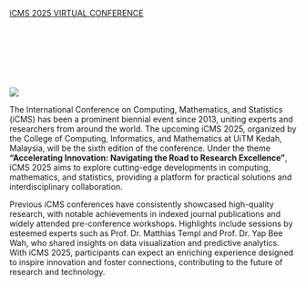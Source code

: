 ::: {.column-screen}

<script>(function(d, s, id) { var js, pjs = d.getElementsByTagName(s)[0]; if (d.getElementById(id)) return; js = d.createElement(s); js.id = id; js.src = "//www.tickcounter.com/static/js/loader.js"; pjs.parentNode.insertBefore(js, pjs); }(document, "script", "tickcounter-sdk"));</script><a data-type="countdown" data-id="6072797" class="tickcounter" style="display:block; left:0; width:100%; height:0; position:relative; padding-bottom:25%; margin:0 auto;" title="iCMS 2025 VIRTUAL CONFERENCE" href="//www.tickcounter.com/">iCMS 2025 VIRTUAL CONFERENCE</a>

![](images/new2.jpeg)
:::

The International Conference on Computing, Mathematics, and Statistics (iCMS) has been a prominent biennial event since 2013, uniting experts and researchers from around the world. The upcoming iCMS 2025, organized by the College of Computing, Informatics, and Mathematics at UiTM Kedah, Malaysia, will be the sixth edition of the conference. Under the theme **"Accelerating Innovation: Navigating the Road to Research Excellence"**, iCMS 2025 aims to explore cutting-edge developments in computing, mathematics, and statistics, providing a platform for practical solutions and interdisciplinary collaboration.\

Previous iCMS conferences have consistently showcased high-quality research, with notable achievements in indexed journal publications and widely attended pre-conference workshops. Highlights include sessions by esteemed experts such as Prof. Dr. Matthias Templ and Prof. Dr. Yap Bee Wah, who shared insights on data visualization and predictive analytics. With iCMS 2025, participants can expect an enriching experience designed to inspire innovation and foster connections, contributing to the future of research and technology.
